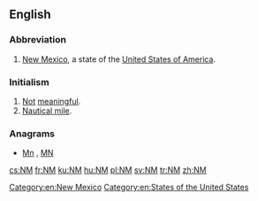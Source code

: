 {{also|Nm|nm}}
==English==

===Abbreviation===
{{head|en|abbreviation}}

# [[New Mexico]], a state of the [[United States of America]].

===Initialism===
{{head|en|initialism}}

# [[not|Not]] [[meaningful]].
# [[nautical mile|Nautical mile]].

===Anagrams===
* [[Mn#English|Mn]] , [[MN#English|MN]]

[[Category:en:New Mexico]]
[[Category:en:States of the United States]]

[[cs:NM]]
[[fr:NM]]
[[ku:NM]]
[[hu:NM]]
[[pl:NM]]
[[sv:NM]]
[[tr:NM]]
[[zh:NM]]